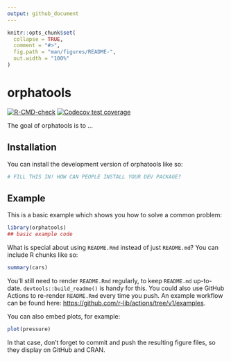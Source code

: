 ```yaml
---
output: github_document
---
```


<!-- README.md is generated from README.Rmd. Please edit that file -->

```r
knitr::opts_chunk$set(
  collapse = TRUE,
  comment = "#>",
  fig.path = "man/figures/README-",
  out.width = "100%"
)
```

# orphatools

<!-- badges: start -->
[![R-CMD-check](https://github.com/Thorry13/orphatools/actions/workflows/R-CMD-check.yaml/badge.svg)](https://github.com/Thorry13/orphatools/actions/workflows/R-CMD-check.yaml)
[![Codecov test coverage](https://codecov.io/gh/Thorry13/orphatools/graph/badge.svg)](https://app.codecov.io/gh/Thorry13/orphatools)
<!-- badges: end -->

The goal of orphatools is to ...

## Installation

You can install the development version of orphatools like so:

``` r
# FILL THIS IN! HOW CAN PEOPLE INSTALL YOUR DEV PACKAGE?
```

## Example

This is a basic example which shows you how to solve a common problem:

```r
library(orphatools)
## basic example code
```

What is special about using `README.Rmd` instead of just `README.md`? You can include R chunks like so:

```r
summary(cars)
```

You'll still need to render `README.Rmd` regularly, to keep `README.md` up-to-date. `devtools::build_readme()` is handy for this. You could also use GitHub Actions to re-render `README.Rmd` every time you push. An example workflow can be found here: <https://github.com/r-lib/actions/tree/v1/examples>.

You can also embed plots, for example:

```r
plot(pressure)
```

In that case, don't forget to commit and push the resulting figure files, so they display on GitHub and CRAN.
